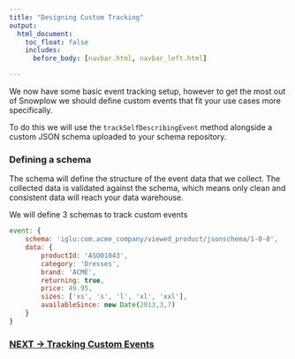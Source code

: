 ```yaml
---
title: "Designing Custom Tracking"
output:
  html_document:
    toc_float: false
    includes:
      before_body: [navbar.html, navbar_left.html]

---
```


We now have some basic event tracking setup, however to get the most out of Snowplow we should define custom events that fit your use cases more specifically. 

To do this we will use the `trackSelfDescribingEvent` method alongside a custom JSON schema uploaded to your schema repository.

### Defining a schema
The schema will define the structure of the event data that we collect. The collected data is validated against the schema, which means only clean and consistent data will reach your data warehouse.

We will define 3 schemas to track custom events

```javascript
event: {
    schema: 'iglu:com.acme_company/viewed_product/jsonschema/1-0-0',
    data: {
        productId: 'ASO01043',
        category: 'Dresses',
        brand: 'ACME',
        returning: true,
        price: 49.95,
        sizes: ['xs', 's', 'l', 'xl', 'xxl'],
        availableSince: new Date(2013,3,7)
    }
}
```

### [NEXT -> Tracking Custom Events](tracking_4.html)
